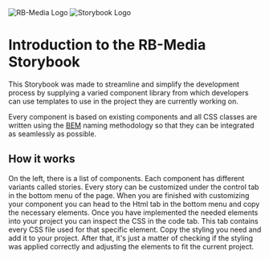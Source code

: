 

<Meta title="RB-Media/Introduction" />

<style>{`
  .introduction__wrapper {}
    .logo-wrapper {
      display: flex;
      justify-content: space-around;
      align-items: center;
      flex-direction: row;
      padding: 50px 0;
    }

    .fa-solid {
      max-width: 10%;
      font-size: 40px;
      font-family: "Font Awesome 6 Pro";
      font-weight: 900;
      color: #333333;
    }

    .logo-storybook {
      padding: 0px 5%;
    }

    .sbdocs-img {
      max-height: 150px;
      max-width: 45%;
    }

    .sbdocs-h2 {
      font-weight: 700;
      padding-bottom: 0;
      border-bottom: none;
    }  
  }
`}</style>

<div class="introduction__wrapper">
  <div class="logo-wrapper">
    <img src="/rbmedia_logo_payoff.svg" alt="RB-Media Logo" />
    <i class="fa-solid fa-xmark"></i>
    <img class="logo-storybook" src="/storybook_logo.png" alt="Storybook Logo" />
  </div>
</div>

# Introduction to the RB-Media Storybook

This Storybook was made to streamline and simplify the development process 
by supplying a varied component library from which developers can use templates to use in the project they are currently working on.

Every component is based on existing components and all CSS classes are written using the <a href="http://getbem.com/naming/" target="_blank">BEM</a> naming methodology so that they can be integrated as seamlessly as possible.

## How it works
On the left, there is a list of components. Each component has different variants called stories. 
Every story can be customized under the control tab in the bottom menu of the page. 
When you are finished with customizing your component you can head to the Html tab in the bottom menu and copy the necessary elements. 
Once you have implemented the needed elements into your project you can inspect the CSS in the code tab. 
This tab contains every CSS file used for that specific element. Copy the styling you need and add it to your project. 
After that, it's just a matter of checking if the styling was applied correctly and adjusting the elements to fit the current project.


